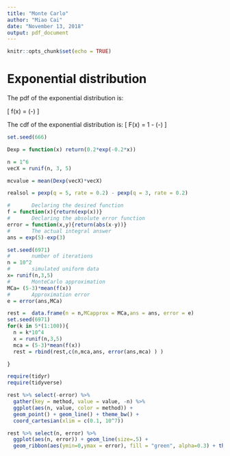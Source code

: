 ```yaml
---
title: "Monte Carlo"
author: "Miao Cai"
date: "November 13, 2018"
output: pdf_document
---
```


```r
knitr::opts_chunk$set(echo = TRUE)
```

# Exponential distribution

The pdf of the exponential distribution is:

\[
f(x) = \frac{1}{\theta}\exp(-\frac{x}{\theta})
\]

The cdf of the exponential distribution is:
\[
F(x) = 1 - \exp(-\frac{x}{\theta})
\]

```r
set.seed(666)

Dexp = function(x) return(0.2*exp(-0.2*x))

n = 1^6
vecX = runif(n, 3, 5)

mcvalue = mean(Dexp(vecX)*vecX)

realsol = pexp(q = 5, rate = 0.2) - pexp(q = 3, rate = 0.2)
```




```r
#       Declaring the desired function
f = function(x){return(exp(x))}
#       Declaring the absolute error function
error = function(x,y){return(abs(x-y))}
#       The actual integral answer
ans = exp(5)-exp(3)

set.seed(6971)
#       number of iterations
n = 10^2
#       simulated uniform data
x= runif(n,3,5)
#       MonteCarlo approximation
MCa= (5-3)*mean(f(x))
#       Approximation error
e = error(ans,MCa)

rest =  data.frame(n = n,MCapprox = MCa,ans = ans, error = e)
set.seed(6971)
for(k in 5*(1:100)){
  n = k*10^4
  x = runif(n,3,5)
  mca = (5-3)*mean(f(x))
  rest = rbind(rest,c(n,mca,ans, error(ans,mca) ) )

}

require(tidyr)
require(tidyverse)

rest %>% select(-error) %>% 
  gather(key = method, value = value, -n) %>% 
  ggplot(aes(n, value, color = method)) + 
  geom_point() + geom_line() + theme_bw() +
  coord_cartesian(xlim = c(0.1, 10^7))

rest %>% select(n, error) %>% 
  ggplot(aes(n, error)) + geom_line(size=.5) + 
  geom_ribbon(aes(ymin=0,ymax = error), fill = "green", alpha=0.3) + theme_bw()
```

